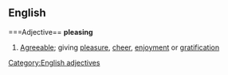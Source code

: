 ==English==
===Adjective==
'''pleasing'''
#[[Agreeable]]; giving [[pleasure]], [[cheer]], [[enjoyment]] or [[gratification]]
[[Category:English adjectives]]